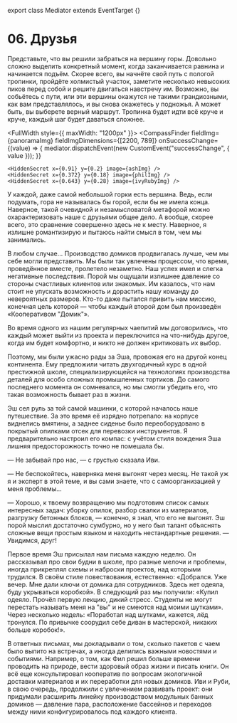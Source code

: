

export class Mediator extends EventTarget {}

# 06. Друзья

Представьте, что вы решили забраться на вершину горы. Довольно сложно выделить конкретный момент,
когда заканчивается равнина и начинается подъём. Скорее всего, вы начнёте свой путь с пологой
тропинки, пройдёте холмистый участок, заметите несколько невысоких пиков перед собой и решите
двигаться навстречу им. Возможно, вы собьётесь с пути, или эти вершины окажутся не такими
грандиозными, как вам представлялось, и вы снова окажетесь у подножья. А может быть, вы выберете
верный маршрут. Тропинка будет идти всё круче и круче, каждый шаг будет даваться сложнее.

<FullWidth style={{ maxWidth: "1200px" }}>
  <CompassFinder
    fieldImg={panoramaImg}
    fieldImgDimensions={[2200, 789]}
    onSuccessChange={(value) => {
      mediator.dispatchEvent(new CustomEvent("successChange", { value }));
    }}
  >
    <HiddenSecret x={0.91} y={0.2} image={ashImg} />
    <HiddenSecret x={0.372} y={0.18} image={philImg} />
    <HiddenSecret x={0.643} y={0.28} image={ivyRubyImg} />
  </CompassFinder>
</FullWidth>

У каждой, даже самой небольшой горки есть вершина. Ведь, если подумать, гора не называлась бы горой,
если бы не имела конца. Наверное, такой очевидной и незамысловатой метафорой можно охарактеризовать
наше с друзьями общее дело. А вообще, скорее всего, это сравнение совершенно здесь не к месту.
Наверное, я излишне романтизирую и пытаюсь найти смысл в том, чем мы занимались.

В любом случае... Производство домиков продвигалась лучше, чем мы себе могли представить. Мы были
так увлечены процессом, что время, проведённое вместе, пролетело незаметно. Наш успех имел и слегка
негативные последствия. Порой мы ощущали излишнее давление со стороны счастливых клиентов или
знакомых. Им казалось, что нам стоит не упускать возможность и дорастить нашу команду до невероятных
размеров. Кто-то даже пытался привить нам миссию, конечная цель которой — чтобы каждый второй дом
был произведён «Кооперативом "Домик"».

Во время одного из нашим регулярных чаепитий мы договорились, что каждый может выйти из проекта и
переключится на что-нибудь другое, когда им будет комфортно, и никто не должен критиковать их выбор.

Поэтому, мы были ужасно рады за Эша, провожая его на другой конец континента. Ему предложили читать
двухгодичный курс в одной престижной школе, специализирующейся на технологиях производства деталей
для особо сложных промышленных тортиков. До самого последнего момента он сомневался, но мы смогли
убедить его, что такая возможность бывает раз в жизни.

Эш сел руль за той самой машинки, с которой началось наше путешествие. За это время её изрядно
потрепало: на корпусе виднелись вмятины, а заднее сиденье было переоборудовано в покрытый опилками
отсек для перевозки инструментов. Я предварительно настроил его компас: с учётом стиля вождения Эша
лишняя предосторожность точно не помешала бы.

— Не забывай про нас, — с грустью сказала Иви.

— Не беспокойтесь, наверняка меня выгонят через месяц. Не такой уж я и эксперт в этой теме, и вы
сами знаете, что с самоорганизацией у меня проблемы...

— Хорошо, к твоему возвращению мы подготовим список самых интересных задач: уборку опилок, разбор
свалки из материалов, разгрузку бетонных блоков, — конечно, я знал, что его не выгонят. Эш порой
мыслил достаточно сумбурно, но у него был талант объяснять сложные вещи простым языком и находить
нестандартные решения. — Увидимся, друг!

Первое время Эш присылал нам письма каждую неделю. Он рассказывал про свои будни в школе, про разные
мелочи и проблемы, иногда прикреплял схемы и наброски проектов, над которыми трудился. В своём стиле
повествования, естественно: «Добрался. Уже вечер. Мне дали ключи от домика для сотрудников. Здесь
нет одеяла, буду укрываться коробкой». В следующий раз мы получили: «Купил одеяло. Прочёл первую
лекцию, дикий стресс. Студенты не могут перестать называть меня на "вы" и не смеются над моими
шутками». Через несколько недель: «Поработал над шутками, кажется, лёд тронулся. По привычке
соорудил себе диван в мастерской, никаких больше коробок!».

В ответных письмах, мы докладывали о том, сколько пакетов с чаем было выпито на встречах, а иногда
делились важными новостями и событиями. Например, о том, как Фил решил больше времени проводить на
природе, вести здоровый образ жизни и писать книги. Он всё еще консультировал кооператив по вопросам
экологичной доставки материалов и их переработки для новых домиков. Иви и Руби, в свою очередь,
продолжили с увлечением развивать проект: они придумали расширить линейку производством модульных
банных домиков — давление пара, расположение бассейнов и переходов между ними конфигурировалось под
каждого клиента.
